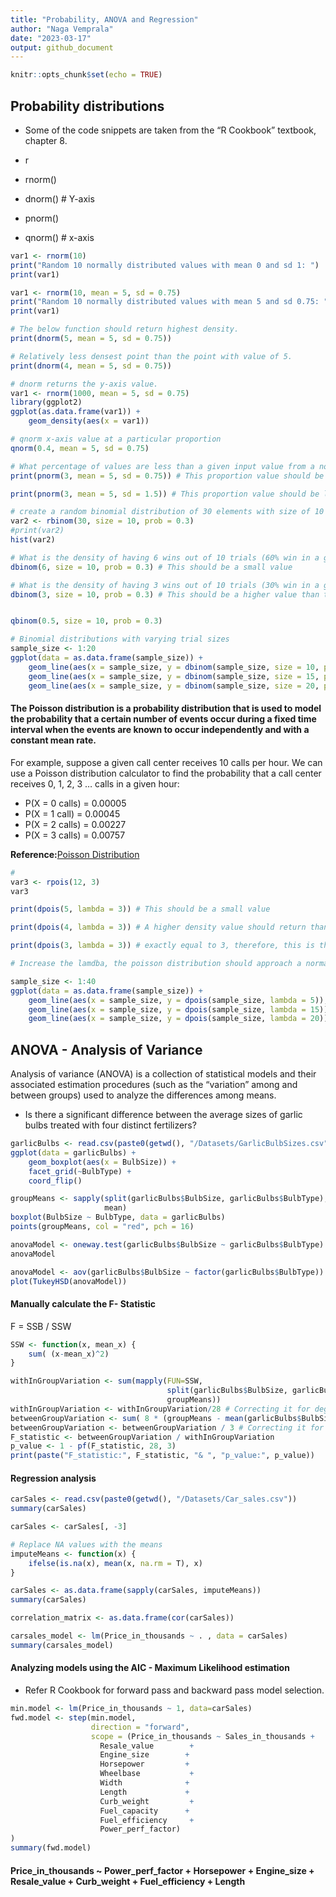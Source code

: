 ```yaml
---
title: "Probability, ANOVA and Regression"
author: "Naga Vemprala"
date: "2023-03-17"
output: github_document
---
```


```r
knitr::opts_chunk$set(echo = TRUE)
```

## Probability distributions

- Some of the code snippets are taken from the "R Cookbook" textbook, chapter 8. 

- r<distribution name> 

- rnorm()
- dnorm() # Y-axis  
- pnorm() 
- qnorm() # x-axis 

```r
var1 <- rnorm(10)
print("Random 10 normally distributed values with mean 0 and sd 1: ")
print(var1)

var1 <- rnorm(10, mean = 5, sd = 0.75) 
print("Random 10 normally distributed values with mean 5 and sd 0.75: ")
print(var1)

# The below function should return highest density.
print(dnorm(5, mean = 5, sd = 0.75))

# Relatively less densest point than the point with value of 5. 
print(dnorm(4, mean = 5, sd = 0.75))

# dnorm returns the y-axis value. 
var1 <- rnorm(1000, mean = 5, sd = 0.75) 
library(ggplot2)
ggplot(as.data.frame(var1)) + 
    geom_density(aes(x = var1))
```


```r
# qnorm x-axis value at a particular proportion 
qnorm(0.4, mean = 5, sd = 0.75)

# What percentage of values are less than a given input value from a normal distribution with a mean of 5 and sd of 0.75
print(pnorm(3, mean = 5, sd = 0.75)) # This proportion value should be small as the sd is small 

print(pnorm(3, mean = 5, sd = 1.5)) # This proportion value should be larger the previous one because the sd is greater than 0.75
```

```r
# create a random binomial distribution of 30 elements with size of 10 and probability of success is 0.3
var2 <- rbinom(30, size = 10, prob = 0.3)
#print(var2)
hist(var2)

# What is the density of having 6 wins out of 10 trials (60% win in a given sample) with a win - rate of 30% 
dbinom(6, size = 10, prob = 0.3) # This should be a small value 

# What is the density of having 3 wins out of 10 trials (30% win in a given sample) with a win - rate of 30% 
dbinom(3, size = 10, prob = 0.3) # This should be a higher value than the previous density function. Because 3 out of 10 successes should be expected to be high from a binomial distribution with success rate of 30% out of 10 trials size. 


qbinom(0.5, size = 10, prob = 0.3)

# Binomial distributions with varying trial sizes 
sample_size <- 1:20
ggplot(data = as.data.frame(sample_size)) + 
    geom_line(aes(x = sample_size, y = dbinom(sample_size, size = 10, prob = 0.3)), color = "green") + 
    geom_line(aes(x = sample_size, y = dbinom(sample_size, size = 15, prob = 0.3)), color = "red") + 
    geom_line(aes(x = sample_size, y = dbinom(sample_size, size = 20, prob = 0.3)), color = "blue") 

```
#### The Poisson distribution is a probability distribution that is used to model the probability that a certain number of events occur during a fixed time interval when the events are known to occur independently and with a constant mean rate.

For example, suppose a given call center receives 10 calls per hour. We can use a Poisson distribution calculator to find the probability that a call center receives 0, 1, 2, 3 … calls in a given hour:

- P(X = 0 calls) = 0.00005
- P(X = 1 call) = 0.00045
- P(X = 2 calls) = 0.00227
- P(X = 3 calls) = 0.00757

**Reference:**[Poisson Distribution](https://www.statology.org/poisson-distribution-real-life-examples/)


```r
# 
var3 <- rpois(12, 3)
var3

print(dpois(5, lambda = 3)) # This should be a small value 

print(dpois(4, lambda = 3)) # A higher density value should return than the previous one 

print(dpois(3, lambda = 3)) # exactly equal to 3, therefore, this is the highest density point. 

# Increase the lamdba, the poisson distribution should approach a normal distribution 

sample_size <- 1:40
ggplot(data = as.data.frame(sample_size)) + 
    geom_line(aes(x = sample_size, y = dpois(sample_size, lambda = 5)), color = "green") + 
    geom_line(aes(x = sample_size, y = dpois(sample_size, lambda = 15)), color = "red") + 
    geom_line(aes(x = sample_size, y = dpois(sample_size, lambda = 20)), color = "blue")

```

## ANOVA - Analysis of Variance 
Analysis of variance (ANOVA) is a collection of statistical models and their associated estimation procedures (such as the "variation" among and between groups) used to analyze the differences among means.

- Is there a significant difference between the average sizes of garlic bulbs treated with four distinct fertilizers?

```r
garlicBulbs <- read.csv(paste0(getwd(), "/Datasets/GarlicBulbSizes.csv"))
ggplot(data = garlicBulbs) + 
    geom_boxplot(aes(x = BulbSize)) +
    facet_grid(~BulbType) + 
    coord_flip()
```

```r
groupMeans <- sapply(split(garlicBulbs$BulbSize, garlicBulbs$BulbType), 
                     mean)
boxplot(BulbSize ~ BulbType, data = garlicBulbs) 
points(groupMeans, col = "red", pch = 16)
```




```r
anovaModel <- oneway.test(garlicBulbs$BulbSize ~ garlicBulbs$BulbType)
anovaModel
```
```r
anovaModel <- aov(garlicBulbs$BulbSize ~ factor(garlicBulbs$BulbType))
plot(TukeyHSD(anovaModel))
```


 
#### Manually calculate the F- Statistic 

F = SSB / SSW 

```r
SSW <- function(x, mean_x) {
    sum( (x-mean_x)^2)
}

withInGroupVariation <- sum(mapply(FUN=SSW,
                                   split(garlicBulbs$BulbSize, garlicBulbs$BulbType),
                                   groupMeans))
withInGroupVariation <- withInGroupVariation/28 # Correcting it for degrees of freedom
betweenGroupVariation <- sum( 8 * (groupMeans - mean(garlicBulbs$BulbSize) )^2 ) 
betweenGroupVariation <- betweenGroupVariation / 3 # Correcting it for degrees of freedom 
F_statistic <- betweenGroupVariation / withInGroupVariation
p_value <- 1 - pf(F_statistic, 28, 3)
print(paste("F_statistic:", F_statistic, "& ", "p_value:", p_value))

```

#### Regression analysis 


```r
carSales <- read.csv(paste0(getwd(), "/Datasets/Car_sales.csv"))
summary(carSales)
```
 
``` r
carSales <- carSales[, -3]
```


``` r
# Replace NA values with the means 
imputeMeans <- function(x) {
    ifelse(is.na(x), mean(x, na.rm = T), x)
}

carSales <- as.data.frame(sapply(carSales, imputeMeans))
summary(carSales)
```

```r
correlation_matrix <- as.data.frame(cor(carSales))
```

``` r
carsales_model <- lm(Price_in_thousands ~ . , data = carSales)
summary(carsales_model)
```

#### Analyzing models using the AIC - Maximum Likelihood estimation

- Refer R Cookbook for forward pass and backward pass model selection.

```r
min.model <- lm(Price_in_thousands ~ 1, data=carSales)
fwd.model <- step(min.model, 
                  direction = "forward", 
                  scope = (Price_in_thousands ~ Sales_in_thousands + 
                    Resale_value        + 
                    Engine_size        +
                    Horsepower         +
                    Wheelbase           +
                    Width              +
                    Length             +
                    Curb_weight         +
                    Fuel_capacity      +
                    Fuel_efficiency     +
                    Power_perf_factor)
)
summary(fwd.model)
```

#### Price_in_thousands ~ Power_perf_factor + Horsepower + Engine_size + Resale_value + Curb_weight + Fuel_efficiency + Length
